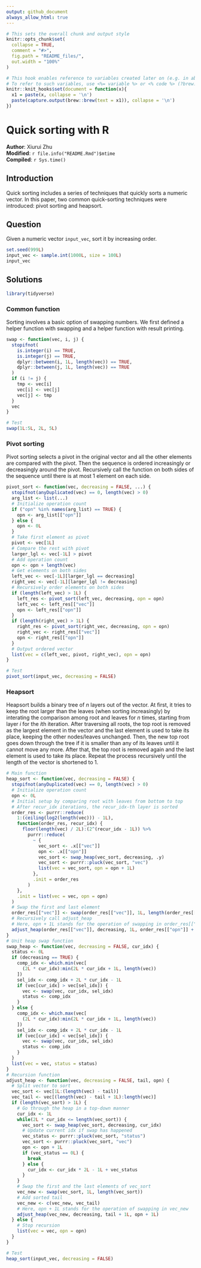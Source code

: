 ```yaml
---
output: github_document
always_allow_html: true
---
```


```r
# This sets the overall chunk and output style
knitr::opts_chunk$set(
  collapse = TRUE,
  comment = "#>",
  fig.path = "README_files/",
  out.width = "100%"
)

# This hook enables reference to variables created later on (e.g. in abstract)
# To refer to such variables, use <%= variable %> or <% code %> (?brew::brew)
knitr::knit_hooks$set(document = function(x){
  x1 = paste(x, collapse = '\n')
  paste(capture.output(brew::brew(text = x1)), collapse = '\n')
})
```

# Quick sorting with R

**Author**: Xiurui Zhu<br />
**Modified**: `r file.info("README.Rmd")$mtime`<br />
**Compiled**: `r Sys.time()`

## Introduction

Quick sorting includes a series of techniques that quickly sorts a numeric vector. In this paper, two common quick-sorting techniques were introduced: pivot sorting and heapsort.

## Question

Given a numeric vector `input_vec`, sort it by increasing order.

```r
set.seed(999L)
input_vec <- sample.int(1000L, size = 100L)
input_vec
```

## Solutions

```r
library(tidyverse)
```

### Common function

Sorting involves a basic option of swapping numbers. We first defined a helper function with swapping and a helper function with result printing.

```r
swap <- function(vec, i, j) {
  stopifnot(
    is.integer(i) == TRUE,
    is.integer(j) == TRUE,
    dplyr::between(i, 1L, length(vec)) == TRUE,
    dplyr::between(j, 1L, length(vec)) == TRUE
  )
  if (i != j) {
    tmp <- vec[i]
    vec[i] <- vec[j]
    vec[j] <- tmp
  }
  vec
}

# Test
swap(1L:5L, 2L, 5L)
```

### Pivot sorting

Pivot sorting selects a pivot in the original vector and all the other elements are compared with the pivot. Then the sequence is ordered increasingly or decreasingly around the pivot. Recursively call the function on both sides of the sequence until there is at most 1 element on each side.

```r
pivot_sort <- function(vec, decreasing = FALSE, ...) {
  stopifnot(anyDuplicated(vec) == 0, length(vec) > 0)
  arg_list <- list(...)
  # Initialize operation count
  if ("opn" %in% names(arg_list) == TRUE) {
    opn <- arg_list[["opn"]]
  } else {
    opn <- 0L
  }
  # Take first element as pivot
  pivot <- vec[1L]
  # Compare the rest with pivot
  larger_lgl <- vec[-1L] > pivot
  # Add operation count
  opn <- opn + length(vec)
  # Get elements on both sides
  left_vec <- vec[-1L][larger_lgl == decreasing]
  right_vec <- vec[-1L][larger_lgl != decreasing]
  # Recursively order elements on both sides
  if (length(left_vec) > 1L) {
    left_res <- pivot_sort(left_vec, decreasing, opn = opn)
    left_vec <- left_res[["vec"]]
    opn <- left_res[["opn"]]
  }
  if (length(right_vec) > 1L) {
    right_res <- pivot_sort(right_vec, decreasing, opn = opn)
    right_vec <- right_res[["vec"]]
    opn <- right_res[["opn"]]
  }
  # Output ordered vector
  list(vec = c(left_vec, pivot, right_vec), opn = opn)
}

# Test
pivot_sort(input_vec, decreasing = FALSE)
```

### Heapsort

Heapsort builds a binary tree of *n* layers out of the vector. At first, it tries to keep the root larger than the leaves (when sorting increasingly) by interating the comparison among root and leaves for *n* times, starting from layer *i* for the *i*th iteration. After traversing all roots, the top root is removed as the largest element in the vector and the last element is used to take its place, keeping the other nodes/leaves unchanged. Then, the new top root goes down through the tree if it is smaller than any of its leaves until it cannot move any more. After that, the top root is removed again and the last element is used to take its place. Repeat the process recursively until the length of the vector is shortened to 1.

```r
# Main function
heap_sort <- function(vec, decreasing = FALSE) {
  stopifnot(anyDuplicated(vec) == 0, length(vec) > 0)
  # Initialize operation count
  opn <- 0L
  # Initial setup by comparing root with leaves from bottom to top
  # After recur_idx iterations, the recur_idx-th layer is sorted
  order_res <- purrr::reduce(
    1:(ceiling(log2(length(vec))) - 1L),
    function(order_res, recur_idx) {
      floor(length(vec) / 2L):(2^(recur_idx - 1L)) %>%
        purrr::reduce(
          ~ {
            vec_sort <- .x[["vec"]]
            opn <- .x[["opn"]]
            vec_sort <- swap_heap(vec_sort, decreasing, .y)
            vec_sort <- purrr::pluck(vec_sort, "vec")
            list(vec = vec_sort, opn = opn + 1L)
          },
          .init = order_res
        )
    },
    .init = list(vec = vec, opn = opn)
  )
  # Swap the first and last element
  order_res[["vec"]] <- swap(order_res[["vec"]], 1L, length(order_res[["vec"]]))
  # Recursively call adjust_heap
  # Here, opn + 1L stands for the operation of swapping in order_res[["vec"]]
  adjust_heap(order_res[["vec"]], decreasing, 1L, order_res[["opn"]] + 1L)
}
# Unit heap swap function
swap_heap <- function(vec, decreasing = FALSE, cur_idx) {
  status <- 0L
  if (decreasing == TRUE) {
    comp_idx <- which.min(vec[
      (2L * cur_idx):min(2L * cur_idx + 1L, length(vec))
    ])
    sel_idx <- comp_idx + 2L * cur_idx - 1L
    if (vec[cur_idx] > vec[sel_idx]) {
      vec <- swap(vec, cur_idx, sel_idx)
      status <- comp_idx
    }
  } else {
    comp_idx <- which.max(vec[
      (2L * cur_idx):min(2L * cur_idx + 1L, length(vec))
    ])
    sel_idx <- comp_idx + 2L * cur_idx - 1L
    if (vec[cur_idx] < vec[sel_idx]) {
      vec <- swap(vec, cur_idx, sel_idx)
      status <- comp_idx
    }
  }
  list(vec = vec, status = status)
}
# Recursion function
adjust_heap <- function(vec, decreasing = FALSE, tail, opn) {
  # Split vector to sort
  vec_sort <- vec[1L:(length(vec) - tail)]
  vec_tail <- vec[(length(vec) - tail + 1L):length(vec)]
  if (length(vec_sort) > 1L) {
    # Go through the heap in a top-down manner
    cur_idx <- 1L
    while(2L * cur_idx <= length(vec_sort)) {
      vec_sort <- swap_heap(vec_sort, decreasing, cur_idx)
      # Update current idx if swap has happened
      vec_status <- purrr::pluck(vec_sort, "status")
      vec_sort <- purrr::pluck(vec_sort, "vec")
      opn <- opn + 1L
      if (vec_status == 0L) {
        break
      } else {
        cur_idx <- cur_idx * 2L - 1L + vec_status
      }
    }
    # Swap the first and the last elements of vec_sort
    vec_new <- swap(vec_sort, 1L, length(vec_sort))
    # Add sorted tail
    vec_new <- c(vec_new, vec_tail)
    # Here, opn + 1L stands for the operation of swapping in vec_new
    adjust_heap(vec_new, decreasing, tail + 1L, opn + 1L)
  } else {
    # Stop recursion
    list(vec = vec, opn = opn)
  }
}

# Test
heap_sort(input_vec, decreasing = FALSE)
```

